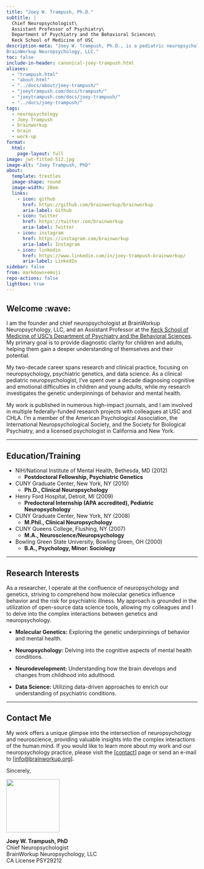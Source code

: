 ```yaml
---
title: "Joey W. Trampush, Ph.D."
subtitle: |
  Chief Neuropsychologist\
  Assistant Professor of Psychiatry\
  Department of Psychiatry and the Behavioral Sciences\
  Keck School of Medicine of USC
description-meta: "Joey W. Trampush, Ph.D., is a pediatric neuropsychologist and the founder and chief neuropsychologist at
BrainWorkup Neuropsychology, LLC."
toc: false
include-in-header: canonical-joey-trampush.html
aliases:
  - "trampush.html"
  - "about.html"
  - "../docs/about/joey-trampush/"
  - "joeytrampush.com/docs/trampush/"
  - "joeytrampush.com/docs/joey-trampush/"
  - "../docs/joey-trampush/"
tags:
  - neuropsychology
  - Joey Trampush
  - brainworkup
  - brain 
  - work-up
format:
  html:
    page-layout: full
image: jwt-fitted-512.jpg
image-alt: "Joey Trampush, PhD"
about:
  template: trestles
  image-shape: round
  image-width: 20em  
  links:
    - icon: github
      href: https://github.com/brainworkup/brainworkup
      aria-label: Github
    - icon: twitter
      href: https://twitter.com/brainworkup
      aria-label: Twitter
    - icon: instagram
      href: https://instagram.com/brainworkup
      aria-label: Instagram
    - icon: linkedin
      href: https://www.linkedin.com/in/joey-trampush-brainworkup/
      aria-label: LinkedIn
sidebar: false
from: markdown+emoji
repo-actions: false
lightbox: true
---
```


## Welcome :wave:

I am the founder and chief neuropsychologist at BrainWorkup Neuropsychology,
LLC, and an Assistant Professor at the [Keck School of Medicine of USC's
Department of Psychiatry and the Behavioral Sciences](https://keck.usc.edu/psychiatry/). My primary goal is to provide diagnostic clarity for children and adults, helping them gain a deeper understanding of themselves and their potential.

My two-decade career spans research and clinical practice, focusing on neuropsychology, psychiatric genetics, and data science. As a clinical pediatric neuropsychologist, I've spent over a decade diagnosing cognitive and emotional difficulties in children and young adults, while my research investigates the genetic underpinnings of behavior and mental health.

My work is published in numerous high-impact journals, and I am involved in multiple federally-funded research projects with colleagues at USC and CHLA. I'm a member of the American Psychological Association, the International Neuropsychological Society, and the Society for Biological Psychiatry, and a licensed psychologist in California and New York.

---

## Education/Training

- NIH/National Institute of Mental Health, Bethesda, MD (2012)
  - **Postdoctoral Fellowship, Psychiatric Genetics**  

- CUNY Graduate Center, New York, NY (2010)
  - **Ph.D., Clinical Neuropsychology**  

- Henry Ford Hospital, Detroit, MI (2009) 
  - **Predoctoral Internship (APA accredited), Pediatric Neuropsychology**  

- CUNY Graduate Center, New York, NY (2008)
  - **M.Phil., Clinical Neuropsychology**  

- CUNY Queens College, Flushing, NY (2007)
  - **M.A., Neuroscience/Neuropsychology**  

- Bowling Green State University, Bowling Green, OH (2000)
  - **B.A., Psychology, Minor: Sociology**

---

## Research Interests

As a researcher, I operate at the confluence of neuropsychology and genetics, striving to comprehend how molecular genetics influence behavior and the risk for psychiatric illness.
My approach is grounded in the utilization of open-source data science tools, allowing my colleagues and I to delve into the complex interactions between genetics and neuropsychology.

- **Molecular Genetics:** Exploring the genetic underpinnings of behavior and mental health.

- **Neuropsychology:** Delving into the cognitive aspects of mental health conditions.

- **Neurodevelopment:** Understanding how the brain develops and changes from childhood into adulthood.

- **Data Science:** Utilizing data-driven approaches to enrich our understanding of psychiatric conditions.

---

## Contact Me

My work offers a unique glimpse into the intersection of neuropsychology and
neuroscience, providing valuable insights into the complex interactions of the
human mind. If you would like to learn more about my work and our
neuropsychology practice, please visit the [[contact](/contact/index.qmd#online-inquiry)] page or send an e-mail to
[[info@brainworkup.org](mailto:info@brainworkup.org)].

Sincerely,

![](jwt_phd.png){width=10em fig-alt="signature"}

**Joey W. Trampush, PhD**\
Chief Neuropsychologist\
BrainWorkup Neuropsychology, LLC\
CA License PSY29212
